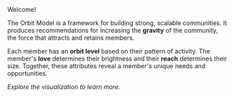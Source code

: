 
<div className="text-indigo-700 text-xl font-bold">Welcome!</div>

The Orbit Model is a framework for building strong, scalable communities.
It produces recommendations for increasing the **gravity** of the community,
the force that attracts and retains members.

Each member has an **orbit level** based on their pattern of activity.
The member's **love** determines their brightness and their **reach** determines
their size. Together, these attributes reveal a member's unique needs and opportunities.

_Explore the visualization to learn more._

